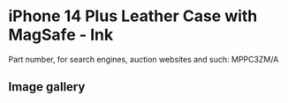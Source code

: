 
# iPhone 14 Plus Leather Case with MagSafe - Ink

Part number, for search engines, auction websites and such: MPPC3ZM/A

## Image gallery

<div style={{ width: "768px" }}>
  <GalleryComponent
    images={[
      {
        original: "/everysource/MPPC3.webp",
        thumbnail: "/everypreview/MPPC3.webp",
      },
      {
        original: "/everysource/MPPC3_AV1.webp",
        thumbnail: "/everypreview/MPPC3_AV1.webp",
      },
      {
        original: "/everysource/MPPC3_AV2.webp",
        thumbnail: "/everypreview/MPPC3_AV2.webp",
      },
      {
        original: "/everysource/MPPC3_AV3.webp",
        thumbnail: "/everypreview/MPPC3_AV3.webp",
      },
      {
        original: "/everysource/MPPC3_AV4.webp",
        thumbnail: "/everypreview/MPPC3_AV4.webp",
      },
      {
        original: "/everysource/MPPC3_AV5.webp",
        thumbnail: "/everypreview/MPPC3_AV5.webp",
      }
    ]}
  />
</div>